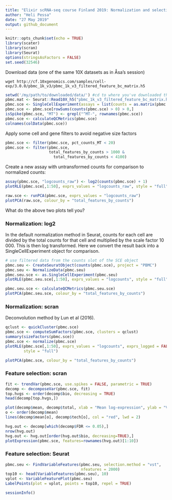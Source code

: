 ```yaml
---
title: "Elixir scRNA-seq course Finland 2019: Normalization and selection of variable genes"
author: "Heli Pessa"
date: "27 May 2019"
output: github_document
---
```



```r
knitr::opts_chunk$set(echo = TRUE)
library(scater)
library(scran)
library(Seurat)
options(stringsAsFactors = FALSE)
set.seed(32546)
```

Download data (one of the same 10X datasets as in Åsa's session)

```
wget http://cf.10xgenomics.com/samples/cell-exp/3.0.0/pbmc_1k_v3/pbmc_1k_v3_filtered_feature_bc_matrix.h5
```

```r
setwd('/my/path/to/downloaded/data/') #cd to where you've downloaded the data above
pbmc.mat <- Seurat::Read10X_h5("pbmc_1k_v3_filtered_feature_bc_matrix.h5")
pbmc.sce <- SingleCellExperiment(assays = list(counts = as.matrix(pbmc.mat)))
pbmc.sce <- pbmc.sce[rowSums(counts(pbmc.sce) > 0) > 0,]
isSpike(pbmc.sce, "MT") <- grepl("^MT-", rownames(pbmc.sce))
pbmc.sce <- calculateQCMetrics(pbmc.sce)
colnames(colData(pbmc.sce))
```

Apply some cell and gene filters to avoid negative size factors

```r
pbmc.sce <- filter(pbmc.sce, pct_counts_MT < 20)
pbmc.sce <- filter(pbmc.sce, 
                   total_features_by_counts > 1000 & 
                     total_features_by_counts < 4100)
```

Create a new assay with untransformed counts for comparison to normalized counts:

```r
assay(pbmc.sce, "logcounts_raw") <- log2(counts(pbmc.sce) + 1)
plotRLE(pbmc.sce[,1:50], exprs_values = "logcounts_raw", style = "full")
```

```r
raw.sce <- runPCA(pbmc.sce, exprs_values = "logcounts_raw")
plotPCA(raw.sce, colour_by = "total_features_by_counts")
```

What do the above two plots tell you?

### Normalization: log2

In the default normalization method in Seurat, counts for each cell are divided by the total counts for that cell and multiplied by the scale factor 10 000. This is then log transformed.
Here we convert the result back into a SingleCellExperiment object for comparison.

```r
# use filtered data from the counts slot of the SCE object
pbmc.seu <- CreateSeuratObject(counts(pbmc.sce), project = "PBMC")
pbmc.seu <- NormalizeData(pbmc.seu)
pbmc.seu.sce <- as.SingleCellExperiment(pbmc.seu)
plotRLE(pbmc.seu.sce[,1:50], exprs_values = "logcounts", style = "full")
```

```r
pbmc.seu.sce <- calculateQCMetrics(pbmc.seu.sce)
plotPCA(pbmc.seu.sce, colour_by = "total_features_by_counts")
```


### Normalization: scran

Deconvolution method by Lun et al (2016).

```r
qclust <- quickCluster(pbmc.sce)
pbmc.sce <- computeSumFactors(pbmc.sce, clusters = qclust)
summary(sizeFactors(pbmc.sce))
pbmc.sce <- normalize(pbmc.sce)
plotRLE(pbmc.sce[,1:50], exprs_values = "logcounts", exprs_logged = FALSE, 
        style = "full")
```

```r
plotPCA(pbmc.sce, colour_by = "total_features_by_counts")
```


### Feature selection: scran

```r
fit <- trendVar(pbmc.sce, use.spikes = FALSE, parametric = TRUE)
decomp <- decomposeVar(pbmc.sce, fit)
top.hvgs <- order(decomp$bio, decreasing = TRUE)
head(decomp[top.hvgs,])
```

```r
plot(decomp$mean, decomp$total, xlab = "Mean log-expression", ylab = "Variance")
o <- order(decomp$mean)
lines(decomp$mean[o], decomp$tech[o], col = "red", lwd = 2)
```

```r
hvg.out <- decomp[which(decomp$FDR <= 0.05),]
nrow(hvg.out)
hvg.out <- hvg.out[order(hvg.out$bio, decreasing=TRUE),]
plotExpression(pbmc.sce, features=rownames(hvg.out)[1:10])
```

### Feature selection: Seurat

```r
pbmc.seu <- FindVariableFeatures(pbmc.seu, selection.method = "vst", 
                                 nfeatures = 2000)
top10 <- head(VariableFeatures(pbmc.seu), 10)
vplot <- VariableFeaturePlot(pbmc.seu)
LabelPoints(plot = vplot, points = top10, repel = TRUE)
```



```r
sessionInfo()
```

